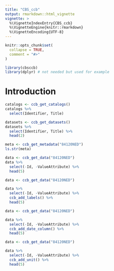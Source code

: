```yaml
---
title: "CBS_ccb"
output: rmarkdown::html_vignette
vignette: >
  %\VignetteIndexEntry{CBS_ccb}
  %\VignetteEngine{knitr::rmarkdown}
  %\VignetteEncoding{UTF-8}
---
```


```r
knitr::opts_chunk$set(
  collapse = TRUE,
  comment = "#>"
)
```

```r
library(cbsccb)
library(dplyr) # not needed but used for example
```

# Introduction

```r
catalogs <- ccb_get_catalogs() 
catalogs %>% 
  select(Identifier, Title)
```


```r
datasets <- ccb_get_datasets()
datasets %>% 
  select(Identifier, Title) %>% 
  head(2)
```

```r
meta <- ccb_get_metadata("84120NED")
ls.str(meta)
```

```r
data <- ccb_get_data("84120NED")
data %>% 
  select(-Id, -ValueAttribute) %>% 
  head(5)
```


```r
data <- ccb_get_data("84120NED")

data %>% 
  select(-Id, -ValueAttribute) %>%
  ccb_add_labels() %>% 
  head(5) 
```

```r
data <- ccb_get_data("84120NED")

data %>% 
  select(-Id, -ValueAttribute) %>%
  ccb_add_date_column() %>% 
  head(5) 
```

```r
data <- ccb_get_data("84120NED")

data %>% 
  select(-Id, -ValueAttribute) %>%
  ccb_add_unit() %>% 
  head(5) 
```
